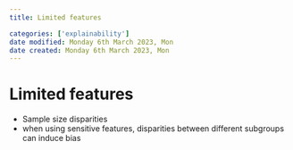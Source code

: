 ```yaml
---
title: Limited features

categories: ['explainability']
date modified: Monday 6th March 2023, Mon
date created: Monday 6th March 2023, Mon
---
```


# Limited features


- Sample size disparities
- when using sensitive features, disparities between different subgroups can induce bias



